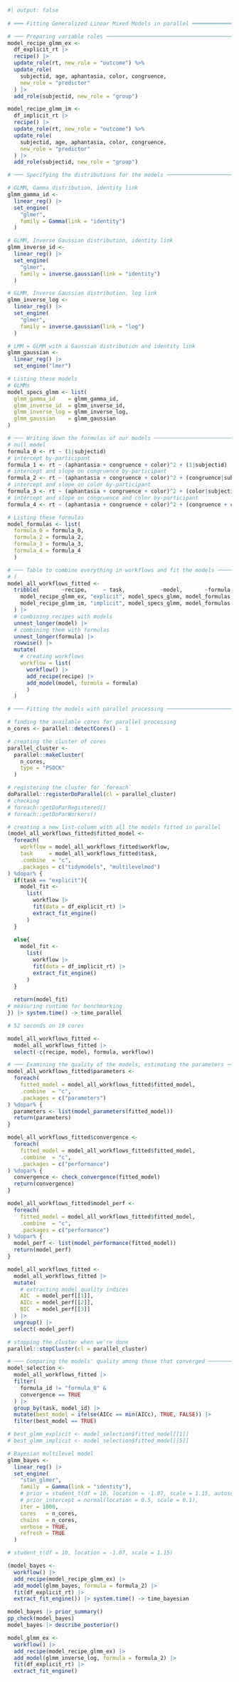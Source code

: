 
```r
#| output: false
 
# ═══ Fitting Generalized Linear Mixed Models in parallel ══════════════════════

# ─── Preparing variable roles ─────────────────────────────────────────────────
model_recipe_glmm_ex <- 
  df_explicit_rt |> 
  recipe() |> 
  update_role(rt, new_role = "outcome") %>%
  update_role(
    subjectid, age, aphantasia, color, congruence, 
    new_role = "predictor"
  ) |> 
  add_role(subjectid, new_role = "group")

model_recipe_glmm_im <- 
  df_implicit_rt |> 
  recipe() |> 
  update_role(rt, new_role = "outcome") %>%
  update_role(
    subjectid, age, aphantasia, color, congruence, 
    new_role = "predictor"
  ) |> 
  add_role(subjectid, new_role = "group")

# ─── Specifying the distributions for the models ──────────────────────────────

# GLMM, Gamma distribution, identity link
glmm_gamma_id <-
  linear_reg() |> 
  set_engine(
    "glmer",
    family = Gamma(link = "identity")
  )

# GLMM, Inverse Gaussian distribution, identity link
glmm_inverse_id <-
  linear_reg() |> 
  set_engine(
    "glmer",
    family = inverse.gaussian(link = "identity")
  )

# GLMM, Inverse Gaussian distribution, log link
glmm_inverse_log <-
  linear_reg() |> 
  set_engine(
    "glmer",
    family = inverse.gaussian(link = "log")
  )

# LMM = GLMM with a Gaussian distribution and identity link
glmm_gaussian <-
  linear_reg() |> 
  set_engine("lmer")

# Listing these models
# GLMMs
model_specs_glmm <- list(
  glmm_gamma_id    = glmm_gamma_id,
  glmm_inverse_id  = glmm_inverse_id,
  glmm_inverse_log = glmm_inverse_log,
  glmm_gaussian    = glmm_gaussian
)

# ─── Writing down the formulas of our models ──────────────────────────────────
# null model
formula_0 <- rt ~ (1|subjectid)
# intercept by-participant
formula_1 <- rt ~ (aphantasia + congruence + color)^2 + (1|subjectid)
# intercept and slope on congruence by-participant
formula_2 <- rt ~ (aphantasia + congruence + color)^2 + (congruence|subjectid)
# intercept and slope on color by-participant
formula_3 <- rt ~ (aphantasia + congruence + color)^2 + (color|subjectid)
# intercept and slope on congruence and color by-participant
formula_4 <- rt ~ (aphantasia + congruence + color)^2 + (congruence + color|subjectid)

# Listing these formulas
model_formulas <- list(
  formula_0 = formula_0,
  formula_2 = formula_2,
  formula_3 = formula_3,
  formula_4 = formula_4
  )

# ─── Table to combine everything in workflows and fit the models ──────────────
# (
model_all_workflows_fitted <- 
  tribble(       ~recipe,     ~ task,           ~model,       ~formula,
    model_recipe_glmm_ex, "explicit", model_specs_glmm, model_formulas,
    model_recipe_glmm_im, "implicit", model_specs_glmm, model_formulas
  ) |> 
  # combining recipes with models
  unnest_longer(model) |> 
  # combining them with formulas
  unnest_longer(formula) |>
  rowwise() |>
  mutate(
    # creating workflows
    workflow = list(
      workflow() |>
      add_recipe(recipe) |> 
      add_model(model, formula = formula)  
      )
  )

# ─── Fitting the models with parallel processing ──────────────────────────────

# finding the available cores for parallel processing
n_cores <- parallel::detectCores() - 1

# creating the cluster of cores
parallel_cluster <- 
  parallel::makeCluster(
    n_cores,
    type = "PSOCK"
  )

# registering the cluster for `foreach`
doParallel::registerDoParallel(cl = parallel_cluster)
# checking
# foreach::getDoParRegistered()
# foreach::getDoParWorkers()

# creating a new list-column with all the models fitted in parallel
(model_all_workflows_fitted$fitted_model <-
  foreach(
    workflow = model_all_workflows_fitted$workflow,
    task     = model_all_workflows_fitted$task,
    .combine  = "c",
    .packages = c("tidymodels", "multilevelmod")
) %dopar% {
  if(task == "explicit"){
    model_fit <-
      list(
        workflow |> 
        fit(data = df_explicit_rt) |> 
        extract_fit_engine()
      )
  }
  
  else{
    model_fit <-
      list(
        workflow |> 
        fit(data = df_implicit_rt) |> 
        extract_fit_engine()
      )
  }
  
  return(model_fit)
# measuring runtime for benchmarking
}) |> system.time() -> time_parallel

# 52 seconds on 19 cores

model_all_workflows_fitted <-  
  model_all_workflows_fitted |> 
  select(-c(recipe, model, formula, workflow))

# ─── Examining the quality of the models, estimating the parameters ───────────
model_all_workflows_fitted$parameters <-
  foreach(
    fitted_model = model_all_workflows_fitted$fitted_model,
    .combine  = "c",
    .packages = c("parameters")
) %dopar% {
  parameters <- list(model_parameters(fitted_model))
  return(parameters)
}

model_all_workflows_fitted$convergence <-
  foreach(
    fitted_model = model_all_workflows_fitted$fitted_model,
    .combine  = "c",
    .packages = c("performance")
) %dopar% {
  convergence <- check_convergence(fitted_model)
  return(convergence)
}

model_all_workflows_fitted$model_perf <-
  foreach(
    fitted_model = model_all_workflows_fitted$fitted_model,
    .combine  = "c",
    .packages = c("performance")
) %dopar% {
  model_perf <- list(model_performance(fitted_model))
  return(model_perf)
}

model_all_workflows_fitted <-
  model_all_workflows_fitted |>
  mutate(
    # extracting model quality indices
    AIC  = model_perf[[1]],
    AICc = model_perf[[2]],
    BIC  = model_perf[[3]]
  ) |>
  ungroup() |> 
  select(-model_perf)

# stopping the cluster when we're done
parallel::stopCluster(cl = parallel_cluster)

# ─── Comparing the models' quality among those that converged ─────────────────
model_selection <-
  model_all_workflows_fitted |> 
  filter(
    formula_id != "formula_0" & 
    convergence == TRUE
  ) |> 
  group_by(task, model_id) |> 
  mutate(best_model = ifelse(AICc == min(AICc), TRUE, FALSE)) |>
  filter(best_model == TRUE)
```

```r
# best_glmm_explicit <- model_selection$fitted_model[[1]]
# best_glmm_implicit <- model_selection$fitted_model[[5]]
```

```r
# Bayesian multilevel model
glmm_bayes <- 
  linear_reg() |> 
  set_engine(
    "stan_glmer",
    family  = Gamma(link = "identity"),
    # prior = student_t(df = 10, location = -1.07, scale = 1.15, autoscale = TRUE),
    # prior_intercept = normal(location = 0.5, scale = 0.1),
    iter = 1000,
    cores   = n_cores,
    chains  = n_cores,
    verbose = TRUE,
    refresh = TRUE
  )

# student_t(df = 10, location = -1.07, scale = 1.15)

(model_bayes <-
  workflow() |> 
  add_recipe(model_recipe_glmm_ex) |> 
  add_model(glmm_bayes, formula = formula_2) |> 
  fit(df_explicit_rt) |> 
  extract_fit_engine()) |> system.time() -> time_bayesian

model_bayes |> prior_summary()
pp_check(model_bayes)
model_bayes |> describe_posterior()

model_glmm_ex <-
  workflow() |> 
  add_recipe(model_recipe_glmm_ex) |> 
  add_model(glmm_inverse_log, formula = formula_2) |> 
  fit(df_explicit_rt) |> 
  extract_fit_engine()
```
























































